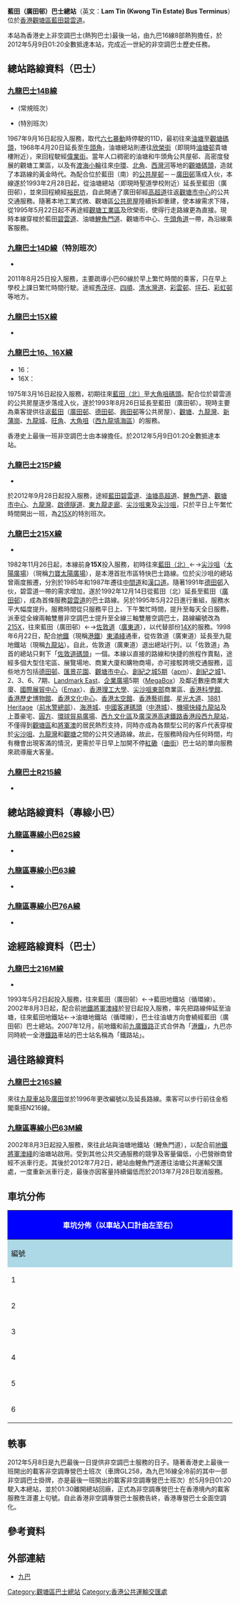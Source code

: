 {{Infobox HK Bus terminus
| image=LamTIn KwongTinEstBusTerminus2020.jpg
| name=藍田（廣田邨）巴士總站
| engname=Lam Tin (Kwong Tin Estate) Bus Terminus
| district=[[觀塘區|觀塘區]]
| area=[[藍田_(香港)|藍田]]
| street=[[碧雲道|碧雲道]]
| opendate=1993年8月26日
| terminate= [[九巴|九巴]]<br>[[九龍巴士14B線|14B]]、[[九龍巴士14D線|14D]]（特別班次）、[[九龍巴士15X線|15X]]、[[九龍巴士16線|16]]、[[九龍巴士16線|16X]]、[[九龍巴士215P線|215P]]、[[九龍巴士215X線|215X]]<br>[[香港小巴|專線小巴]]<br>[[九龍區專線小巴62S線|62S]]、[[九龍區專線小巴63線|63]]、[[九龍區專線小巴76A線|76A]]
| via= 九巴<br>[[九龍巴士216M線|216M]]
| feeder= 
| nearbystreets=碧雲道、[[澳景路|澳景路]]、[[高超道|高超道]]等
| nearbysights=[[廣田邨|廣田邨]]、[[康栢苑|康栢苑]]、[[康瑞苑|康瑞苑]]、[[藍田南體育館|藍田南體育館]]、[[高怡邨|高怡邨]]、[[高俊苑|高俊苑]]、[[高翔苑|高翔苑]]等
| alternative=
| notes=
| bgcolor=red
| fontcolor=white
}}
'''藍田（廣田邨）巴士總站'''（英文：'''Lam Tin (Kwong Tin Estate) Bus Terminus'''）位於[[香港|香港]][[觀塘區|觀塘區]][[藍田_(香港)|藍田]][[碧雲道|碧雲道]]。

本站為香港史上非空調巴士(熱狗巴士)最後一站，由九巴16線8部熱狗擔任，於2012年5月9日01:20全數抵達本站，完成近一世紀的非空調巴士歷史任務。

==總站路線資料（巴士）==
===[[九龍巴士14B線|九龍巴士14B線]]===
*{{HK Bus Route KLNT|14B|inline}} (常規班次）
*{{HK Bus Route KLNT|14B|special}} (特別班次）
1967年9月16日起投入服務，取代[[六七暴動|六七暴動]]時停駛的11D，最初往來[[油塘|油塘]]至[[觀塘碼頭|觀塘碼頭]]，1968年4月20日延長至[[牛頭角|牛頭角]]，油塘總站則遷往[[欣榮街|欣榮街]]（即現時[[油塘邨|油塘邨]]貴塘樓附近），來回程駛經[[偉業街|偉業街]]。當年人口稠密的油塘和牛頭角公共屋邨、高密度發展的觀塘工業區，以及有[[渡海小輪|渡海小輪]]往來[[中環|中環]]、[[北角|北角]]、[[西灣河|西灣河]]等地的[[觀塘碼頭|觀塘碼頭]]，造就了本路線的黃金時代。為配合位於藍田（南）的[[公共屋邨|公共屋邨]]－－[[廣田邨|廣田邨]]落成入伙，本線遂於1993年2月28日起，從油塘總站（即現時聖道學校附近）延長至藍田（廣田邨），並來回程繞經[[裕民坊|裕民坊]]，自此開通了廣田邨經[[高超道|高超道]]往返[[觀塘市中心|觀塘市中心]]的公共交通服務。隨著本地工業式微、觀塘區[[公共房屋|公共房屋]]陸續拆卸重建，使本線需求下降，從1995年5月22日起不再途經[[觀塘商貿區|觀塘工業區]]及欣榮街，使得行走路線更為直接。現時本線穿梭於藍田[[碧雲道|碧雲道]]、油塘[[鯉魚門道|鯉魚門道]]、觀塘市中心、[[牛頭角道|牛頭角道]]一帶，為沿線乘客服務。

===[[九龍巴士14D線|九龍巴士14D線]]（特別班次）=== 
*{{HK Bus Route KLNT|14D|special}}
2011年8月25日投入服務，主要疏導小巴60線於早上繁忙時間的乘客，只在早上學校上課日繁忙時間行駛。途經[[秀茂坪|秀茂坪]]、[[四順|四順]]、[[清水灣道|清水灣道]]、[[彩雲邨|彩雲邨]]、[[坪石邨|坪石]]、[[彩虹邨|彩虹邨]]等地方。

===[[九龍巴士15X線|九龍巴士15X線]]===
*{{HK Bus Route KLNT|15X|inline}}

===[[九龍巴士16線|九龍巴士16、16X線]]===
*16：{{HK Bus Route KLNT|16|inline}}
*16X：{{HK Bus Route KLNT|16X|inline}}
1975年3月16日起投入服務，初期往來[[藍田（北）巴士總站|藍田（北）]]至[[大角咀碼頭|大角咀碼頭]]。配合位於碧雲道的公共房屋逐步落成入伙，遂於1993年8月26日延長至藍田（廣田邨）。現時主要為乘客提供往返[[藍田_(香港)|藍田]]（[[廣田邨|廣田邨]]、[[德田邨|德田邨]]、[[興田邨|興田邨]]等公共房屋）、[[觀塘|觀塘]]、[[九龍灣|九龍灣]]、[[新蒲崗|新蒲崗]]、[[九龍城|九龍城]]、[[旺角|旺角]]、[[大角咀|大角咀]]（[[西九龍填海區|西九龍填海區]]）的服務。

香港史上最後一班非空調巴士由本線擔任。於2012年5月9日01:20全數抵達本站。

===[[九龍巴士215P線|九龍巴士215P線]]===
*{{HK Bus Route KLNT|215P|inline}}
於2012年9月28日起投入服務，途經[[藍田_(香港)|藍田]][[碧雲道|碧雲道]]、[[油塘|油塘]][[高超道|高超道]]、[[鯉魚門道|鯉魚門道]]、[[觀塘市中心|觀塘市中心]]、[[九龍灣|九龍灣]]、[[啟德隧道|啟德隧道]]、[[東九龍走廊|東九龍走廊]]、[[尖沙咀東|尖沙咀東]]及[[尖沙咀|尖沙咀]]，只於平日上午繁忙時間開出一班，為[[九龍巴士215X線|215X]]的特別班次。

===[[九龍巴士215X線|九龍巴士215X線]]===
*{{HK Bus Route KLNT|215X|inline}}
1982年11月26日起，本線前身'''15X'''投入服務，初時往來[[藍田（北）巴士總站|藍田（北）]]←→[[尖沙咀|尖沙咀]]（[[太陽廣場_(香港)|太陽廣場]]）（現稱[[力寶太陽廣場|力寶太陽廣場]]），是本港首批市區特快巴士路線。位於尖沙咀的總站曾兩度搬遷，分別於1985年和1987年遷往[[中間道|中間道]]和[[漢口道|漢口道]]。隨著1991年[[德田邨|德田邨]]入伙，碧雲道一帶的需求增加，遂於1992年12月14日從藍田（北）延長至藍田（[[廣田邨|廣田邨]]），成為首條服務[[碧雲道|碧雲道]]的巴士路線。另於1995年5月22日進行重組，服務水平大幅度提升。服務時間從只服務平日上、下午繁忙時間，提升至每天全日服務，派車從全線兩軸雙層非空調巴士提升至全線三軸雙層空調巴士，路線編號改為[[九龍巴士215X線|215X]]，往來藍田（廣田邨）←→[[佐敦道|佐敦道]]（[[廣東道|廣東道]]），以代替部份[[九龍巴士14X線|14X]]的服務。1998年6月22日，配合[[香港地鐵|地鐵]]（現稱[[港鐵|港鐵]]）[[東涌綫|東涌綫]]通車，從佐敦道（廣東道）延長至九龍地鐵站（現稱[[九龍站_(港鐵)|九龍站]]）。自此，佐敦道（廣東道）退出總站行列，以「佐敦道」為首的總站只剩下「[[佐敦道碼頭巴士總站|佐敦道碼頭]]」一個。本線以直接的路線和快捷的旅程作賣點，途經多個大型住宅區、展覽場地、商業大廈和購物商場，亦可接駁跨境交通服務，這些地方包括[[德田邨|德田邨]]、[[匯景花園|匯景花園]]、[[觀塘市中心|觀塘市中心]]、[[創紀之城5期|創紀之城5期]]（[[Apm_(香港)|apm]]）、[[創紀之城|創紀之城]]1、2、3、6、7期、[[Landmark_East|Landmark East]]、[[企業廣場|企業廣場]]5期（[[MegaBox|MegaBox]]）及鄰近數座商業大廈、[[國際展貿中心|國際展貿中心]]（[[Emax|Emax]]）、[[香港理工大學|香港理工大學]]、[[尖沙咀東部|尖沙咀東部]]商業區、[[香港科學館|香港科學館]]、[[香港歷史博物館|香港歷史博物館]]、[[香港文化中心|香港文化中心]]、[[香港太空館|香港太空館]]、[[香港藝術館|香港藝術館]]、[[香港星光大道|星光大道]]、[[1881_Heritage|1881 Heritage]]（[[前水警總部|前水警總部]]）、[[海港城|海港城]]、[[中國客運碼頭|中國客運碼頭]]（[[中港城|中港城]]）、[[機場快綫_(港鐵)|機場快綫]][[九龍站_(港鐵)|九龍站]]及上蓋豪宅、[[圓方|圓方]]、[[環球貿易廣場|環球貿易廣場]]、[[西九文化區|西九文化區]]及[[廣深港高速鐵路香港段|廣深港高速鐵路香港段]][[西九龍站|西九龍站]]，不僅得到[[觀塘區|觀塘區]]和[[將軍澳|將軍澳]]的居民熱烈支持，同時亦成為各類型公司的客戶代表穿梭於[[尖沙咀|尖沙咀]]、[[九龍灣|九龍灣]]和[[觀塘|觀塘]]之間的公共交通路線。故此，在服務時段內任何時間，均有機會出現客滿的情況，更需於平日早上加開不停[[紅磡|紅磡]]（[[曲街|曲街]]）巴士站的單向服務來疏導龐大客量。

===[[九龍巴士R215線|九龍巴士R215線]]===
*{{HK Bus Route KLNT|R215|inline}}

==總站路線資料（專線小巴）==
===[[九龍區專線小巴62S線|九龍區專線小巴62S線]]===
*{{HK MiniBus Route KL Show:62S|format=inline}}

===[[九龍區專線小巴63線|九龍區專線小巴63線]]===
*{{HK MiniBus Route KL Show:63|format=inline}}

===[[九龍區專線小巴76A線|九龍區專線小巴76A線]]===
*{{HK MiniBus Route KL Show:76A|format=inline}}

==途經路線資料（巴士）==
===[[九龍巴士216M線|九龍巴士216M線]]===
*{{HK Bus Route KLNT|216M|inline}}
1993年5月2日起投入服務，往來藍田（廣田邨）←→藍田地鐵站（循環線）。2002年8月3日起，配合前[[香港地鐵|地鐵]][[將軍澳綫|將軍澳綫]]於翌日起投入服務，率先把路線伸延至油塘，往來藍田地鐵站←→油塘地鐵站（循環線），巴士往油塘方向會繞經藍田（廣田邨）巴士總站。2007年12月，前地鐵和前[[九廣鐵路|九廣鐵路]]正式合併為「[[港鐵|港鐵]]」，九巴亦同時統一全港[[鐵路|鐵路]]車站的巴士站名稱為「鐵路站」。

==過往路線資料==

===[[九龍巴士N216線|九龍巴士216S線]]===
來往[[九龍站_(尖沙咀)|九龍車站]]及[[廣田|廣田]]並於1996年更改編號以及延長路線。乘客可以步行前往金栢閣乘搭N216線。

===[[九龍區專線小巴63M線|九龍區專線小巴63M線]]===
2002年8月3日起投入服務，來往此站與油塘地鐵站（鯉魚門道），以配合前[[香港地鐵|地鐵]][[將軍澳綫|將軍澳綫]]的油塘站啟用。受到其他公共交通服務的競爭及客量偏低，小巴營辦商曾經不派車行走。其後於2012年7月2日，總站由鯉魚門道遷往油塘公共運輸交匯處，一度重新派車行走，最後亦因客量持續偏低而於2013年7月28日取消服務。

==車坑分佈==
{|class="wikitable" style="width:100%; text-align:center"
|-
!colspan="6" style="background:blue; color:white; font-size:16px"|'''車坑分佈（以車站入口計由左至右）'''
|-
!style="background:lightblue;" width="10%"|編號
!style="background:lightblue;" width="10%"|寬度
!style="background:lightblue;" width="55%"|路線<font size="1">（由前至後，分隔用「；」，同一位置用「、」）</font>
!style="background:lightblue;" width="25%"|站柱編號
|-
|1||單坑||[[九龍巴士14B線|14B]]、[[九龍巴士14D線|14D]]||LA05-T-1000-0
|-
|2||單坑||[[九龍巴士15X線|15X]]、[[九龍巴士215X線|215P]]、[[九龍巴士216M線|216M]]||LA05-T-1050-0
|-
|3||單坑||[[九龍巴士215X線|215X]]||LA05-T-1100-0
|-
|4||雙坑||[[九龍巴士16線|16]]、[[九龍巴士16線|16X]]||LA05-T-1150-0
|-
|5||單坑||[[九龍區專線小巴63線|專線小巴63]]||不適用
|-
|6||單坑||[[九龍區專線小巴76A線|專線小巴76A]]||不適用
|}

==軼事==
2012年5月8日是九巴最後一日提供非空調巴士服務的日子。隨著香港史上最後一班開出的載客非空調專營巴士班次（車牌GL258，為九巴16線全冷前的其中一部非空調巴士掛牌，亦是最後一班開出的載客非空調專營巴士班次）於5月9日01:20駛入本總站，並於01:30離開總站回廠，正式為非空調專營巴士在香港境內的載客服務生涯畫上句號。自此香港非空調專營巴士服務告終，香港專營巴士全面空調化。

==參考資料==
{{reflist}}

==外部連結==
*[http://www.kmb.hk/ 九巴]{{Wayback|url=http://www.kmb.hk/ |date=20121206050156 }}

{{香港觀塘區巴士總站列表}}

[[Category:觀塘區巴士總站|Category:觀塘區巴士總站]]
[[Category:香港公共運輸交匯處|Category:香港公共運輸交匯處]]